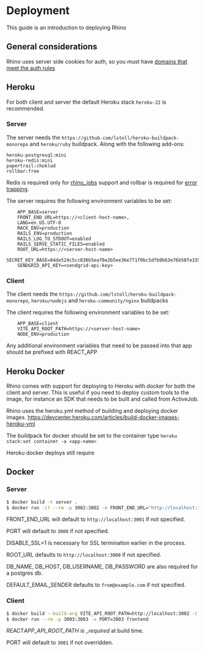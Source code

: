 # Deployment

This guide is an introduction to deploying Rhino

## General considerations

Rhino uses server side cookies for auth, so you must have [domains that meet the auth rules](/docs/concepts/auth)

## Heroku

For both client and server the default Heroku stack `heroku-22` is recommended.

### Server

The server needs the `https://github.com/lstoll/heroku-buildpack-monorepo` and `heroku/ruby` buildpack. Along with the following add-ons:

    heroku-postgresql:mini
    heroku-redis:mini
    papertrail:choklad
    rollbar:free

Redis is required only for [rhino_jobs](/docs/guides/jobs) support and rollbar is required for [error trapping](error_reporting).

The server requires the following environment variables to be set:

```env
    APP_BASE=server
    FRONT_END_URL=https://<client-host-name>,
    LANG=en_US.UTF-8
    RACK_ENV=production
    RAILS_ENV=production
    RAILS_LOG_TO_STDOUT=enabled
    RAILS_SERVE_STATIC_FILES=enabled
    ROOT_URL=https://<server-host-name>
    SECRET_KEY_BASE=84de524c5cc836b5eaf8e2b5ee36e771f0bc5dfb0b63e76b58fe155d32cb3c71ca48f5a39f4992c5aaa3bb9d323d9ab1529b526bb2349bf2e09fd44385ab234c
    SENDGRID_API_KEY=<sendgrid-api-key>
```

### Client

The client needs the `https://github.com/lstoll/heroku-buildpack-monorepo`, `heroku/nodejs` and `heroku-community/nginx` buildpacks

The client requires the following environment variables to be set:

```env
    APP_BASE=client
    VITE_API_ROOT_PATH=https://<server-host-name>
    NODE_ENV=production
```

Any additional environment variables that need to be passed into that app should be prefixed with REACT_APP

## Heroku Docker

Rhino comes with support for deploying to Heroku with docker for both the client and server. This is useful if you need to deploy custom tools to the image, for instance an SDK that needs to be built and called from ActiveJob.

Rhino uses the heroku.yml method of building and deploying docker images. https://devcenter.heroku.com/articles/build-docker-images-heroku-yml

The buildpack for docker should be set to the container type `heroku stack:set container -a <app-name>`

Heroku docker deploys still require

## Docker

### Server

```bash
$ docker build -t server .
$ docker run -it --rm -p 3002:3002 -e FRONT_END_URL="http://localhost:3003" -e PORT=3002 -e DISABLE_SSL=1 -e ROOT_URL=http://localhost:3002 server
```

FRONT_END_URL will default to `http://localhost:3001` if not specified.

PORT will default to `3000` if not specified.

DISABLE_SSL=1 is necessary for SSL termination earlier in the process.

ROOT_URL defaults to `http://localhost:3000` if not specified.

DB_NAME, DB_HOST, DB_USERNAME, DB_PASSWORD are also required for a postgres db.

DEFAULT_EMAIL_SENDER defaults to `from@example.com` if not specified.

### Client

```bash
$ docker build --build-arg VITE_API_ROOT_PATH=http://localhost:3002 -t frontend .
$ docker run --rm -p 3003:3003 -e PORT=3003 frontend
```

REACT*APP_API_ROOT_PATH is \_required* at build time.

PORT will default to `3001` if not overridden.
